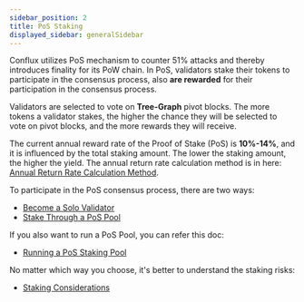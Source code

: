 ```yaml
---
sidebar_position: 2
title: PoS Staking
displayed_sidebar: generalSidebar
---
```


Conflux utilizes PoS mechanism to counter 51% attacks and thereby introduces finality for its PoW chain. In PoS, validators stake their tokens to participate in the consensus process, also **are rewarded** for their participation in the consensus process.

Validators are selected to vote on **Tree-Graph** pivot blocks. The more tokens a validator stakes, the higher the chance they will be selected to vote on pivot blocks, and the more rewards they will receive.

The current annual reward rate of the Proof of Stake (PoS) is **10%-14%**, and it is influenced by the total staking amount. The lower the staking amount, the higher the yield. The annual return rate calculation method is in here: [Annual Return Rate Calculation Method](/docs/general/conflux-basics/consensus-mechanisms/proof-of-stake/pos_overview#accrued-interest).

To participate in the PoS consensus process, there are two ways:

- [Become a Solo Validator](./become-a-solo-validator)
- [Stake Through a PoS Pool](./pos-pools-list)

If you also want to run a PoS Pool, you can refer this doc:

- [Running a PoS Staking Pool](./running-staking-pool)

No matter which way you choose, it's better to understand the staking risks:

- [Staking Considerations](./staking-considerations)

